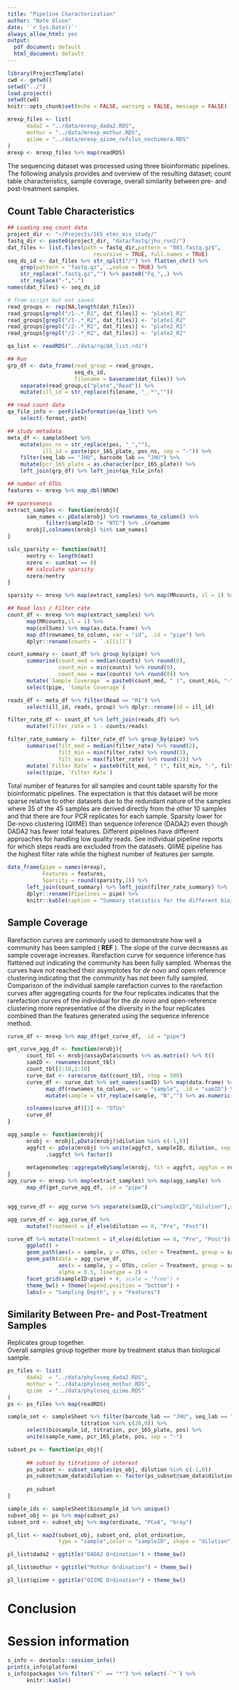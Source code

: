 ```yaml
---
title: "Pipeline Characterization"
author: "Nate Olson"
date: '`r Sys.Date()`'
always_allow_html: yes
output:
  pdf_document: default
  html_document: default
---
```


```r
library(ProjectTemplate)
cwd <- getwd()
setwd("../")
load.project()
setwd(cwd)
knitr::opts_chunk$set(echo = FALSE, warning = FALSE, message = FALSE)
```

```r
mrexp_files <- list(
      dada2 = "../data/mrexp_dada2.RDS",
      mothur = "../data/mrexp_mothur.RDS",
      qiime = "../data/mrexp_qiime_refclus_nochimera.RDS"
)
mrexp <- mrexp_files %>% map(readRDS)
```


The sequencing dataset was processed using three bioinformatic pipelines. 
The following analysis provides and overview of the resulting dataset; count table characteristics,  sample coverage, overall similarity between pre- and post-treatment samples.

## Count Table Characteristics
```r
## Loading seq count data
project_dir <- "~/Projects/16S_etec_mix_study/"
fastq_dir <- paste0(project_dir, "data/fastq/jhu_run2/")
dat_files <- list.files(path = fastq_dir,pattern = "001.fastq.gz$",
                           recursive = TRUE, full.names = TRUE)
seq_ds_id <- dat_files %>% str_split("/") %>% flatten_chr() %>% 
    grep(pattern = "fastq.gz", .,value = TRUE) %>%
    str_replace(".fastq.gz","") %>% paste0("Fq_",.) %>% 
    str_replace("-",".")
names(dat_files) <- seq_ds_id 

# from script but not saved
read_groups <- rep(NA,length(dat_files))
read_groups[grepl("/1-.*_R1", dat_files)] <- "plate1_R1"
read_groups[grepl("/1-.*_R2", dat_files)] <- "plate1_R2"
read_groups[grepl("/2-.*_R1", dat_files)] <- "plate2_R1"
read_groups[grepl("/2-.*_R2", dat_files)] <- "plate2_R2"

qa_list <- readRDS("../data/rqcQA_list.rds") 

## Run 
grp_df <- data_frame(read_group = read_groups, 
                     seq_ds_id, 
                     filename = basename(dat_files)) %>%
    separate(read_group,c("plate","Read")) %>% 
    mutate(ill_id = str_replace(filename, "_.*",""))

## read count data 
qa_file_info <- perFileInformation(qa_list) %>% 
    select(-format,-path)

## study metadata
meta_df <- sampleSheet %>% 
    mutate(pos_ns = str_replace(pos, "_",""),
           ill_id = paste(pcr_16S_plate, pos_ns, sep = "-")) %>% 
    filter(seq_lab == "JHU", barcode_lab == "JHU") %>% 
    mutate(pcr_16S_plate = as.character(pcr_16S_plate)) %>% 
    left_join(grp_df) %>% left_join(qa_file_info)
```

```r
## number of OTUs
features <- mrexp %>% map_dbl(NROW)

## spareseness
extract_samples <- function(mrobj){
      sam_names <- pData(mrobj) %>% rownames_to_column() %>% 
            filter(sampleID != "NTC") %>% .$rowname
      mrobj[,colnames(mrobj) %in% sam_names]
}

calc_sparsity <- function(mat){
      nentry <- length(mat)
      nzero <- sum(mat == 0)
      ## calculate sparsity 
      nzero/nentry
}

sparsity <- mrexp %>% map(extract_samples) %>% map(MRcounts, sl = 1) %>% map_dbl(calc_sparsity)
```


```r
## Read loss / Filter rate 
count_df <- mrexp %>% map(extract_samples) %>% 
      map(MRcounts,sl = 1) %>% 
      map(colSums) %>% map(as.data.frame) %>% 
      map_df(rownames_to_column, var = "id", .id = "pipe") %>% 
      dplyr::rename(counts = `.x[[i]]`)

count_summary <- count_df %>% group_by(pipe) %>% 
      summarise(count_med = median(counts) %>% round(0),
                count_min = min(counts) %>% round(0),
                count_max = max(counts) %>% round(0)) %>% 
      mutate(`Sample Coverage` = paste0(count_med, " (", count_min, "-", count_max,")")) %>% 
      select(pipe, `Sample Coverage`)

reads_df <- meta_df %>% filter(Read == "R1") %>% 
      select(ill_id, reads, group) %>% dplyr::rename(id = ill_id) 

filter_rate_df <- count_df %>% left_join(reads_df) %>%
      mutate(filter_rate = 1 - counts/reads) 

filter_rate_summary <- filter_rate_df %>% group_by(pipe) %>% 
      summarise(filt_med = median(filter_rate) %>% round(2),
                filt_min = min(filter_rate) %>% round(2),
                filt_max = max(filter_rate) %>% round(2)) %>% 
      mutate(`Filter Rate` = paste0(filt_med, " (", filt_min, "-", filt_max,")")) %>% 
      select(pipe, `Filter Rate`)
```


Total number of features for all samples and count table sparsity for the bioinformatic pipelines. 
The expectation is that this dataset will be more sparse relative to other datasets due to the redundant nature of the samples where 35 of the 45 samples are derived directly from the other 10 samples and that there are four PCR replicates for each sample. 
Sparsity lower for De-novo clustering (QIIME) than sequence inference (DADA2) even though DADA2 has fewer total features. 
Different pipelines have different approaches for handling low quality reads. See individual pipeline reports for which steps reads are excluded from the datasets. 
QIIME pipeline has the highest filter rate while the highest number of features per sample. 

```r
data_frame(pipe = names(mrexp), 
           Features = features, 
           Sparsity = round(sparsity,2)) %>% 
      left_join(count_summary) %>% left_join(filter_rate_summary) %>% 
      dplyr::rename(Pipelines = pipe) %>% 
      knitr::kable(caption = "Summary statistics for the different bioinformatic pipeliens. DADA2 is a denoising sequence inference pipeline, QIIME is a open-reference clustering pipeline, and mothur is a de-novo clustering pipeline. No template controls were excluded from summary statistics. Sparsity is the proportion of 0's in the count table. Features is the total number of OTUs (QIIME and mothur) or SVs (DADA2) in the count. Sample coverage is the median and range (minimum - maximum) per sample total feature abundance. Filter rate is the proportion of reads that were removed while processing the sequencing data for each bioinformatic pipeline.")
```


## Sample Coverage 
Rarefaction curves are commonly used to demonstrate how well a community has been sampled ( __REF__ ).
The slope of the curve decreases as sample coverage increases. 
Rarefaction curve for sequence inference has flattened out indicating the community has been fully sampled. 
Whereas the curves have not reached their asymptotes for _de novo_ and open reference clustering indicating that the community has not been fully sampled. 
Comparison of the individual sample rarefaction curves to the rarefaction curves after aggregating counts for the four replicates indicates that the rarefaction curves of the individual for the _de novo_ and open-reference clustering more representative of the diversity in the four replicates combined than the features generated using the sequence inference method. 

```r
curve_df <- mrexp %>% map_df(get_curve_df, .id = "pipe")
```


```r
get_curve_agg_df <- function(mrobj){
      count_tbl <- mrobj@assayData$counts %>% as.matrix() %>% t() 
      samID <- rownames(count_tbl)
      count_tbl[1:10,1:10]
      curve_dat <- rarecurve_dat(count_tbl, step = 500)
      curve_df <- curve_dat %>% set_names(samID) %>% map(data.frame) %>%
            map_df(rownames_to_column, var = "sample", .id = "samID") %>%
            mutate(sample = str_replace(sample, "N","") %>% as.numeric())

      colnames(curve_df)[3] <- "OTUs"
      curve_df
}

agg_sample <- function(mrobj){
      mrobj <- mrobj[,pData(mrobj)$dilution %in% c(-1,0)]
      aggfct <- pData(mrobj) %>% unite(aggfct, sampleID, dilution, sep = ":") %>% 
            .$aggfct %>% factor()   
            
      metagenomeSeq::aggregateBySample(mrobj, fct = aggfct, aggfun = rowSums) 
}
agg_curve <- mrexp %>% map(extract_samples) %>% map(agg_sample) %>% 
      map_df(get_curve_agg_df, .id = "pipe")


agg_curve_df <- agg_curve %>% separate(samID,c("sampleID","dilution"),sep = ":",remove = FALSE) 
```

```r
agg_curve_df <- agg_curve_df %>% 
      mutate(Treatment = if_else(dilution == 0, "Pre", "Post"))

curve_df %>% mutate(Treatment = if_else(dilution == 0, "Pre", "Post")) %>% 
      ggplot() + 
      geom_path(aes(x = sample, y = OTUs, color = Treatment, group = samID)) +  
      geom_path(data = agg_curve_df, 
                aes(x = sample, y = OTUs, color = Treatment, group = samID), 
                alpha = 0.5, linetype = 2) + 
      facet_grid(sampleID~pipe) + #, scale = "free") + 
      theme_bw() + theme(legend.position = "bottom") +
      labs(x = "Sampling Depth", y = "Features")
```


## Similarity Between Pre- and Post-Treatment Samples 
Replicates group together.  
Overall samples group together more by treatment status than biological sample. 

```r
ps_files <- list(
      dada2  = "../data/phyloseq_dada2.RDS",
      mothur = "../data/phyloseq_mothur.RDS",
      qiime  = "../data/phyloseq_qiime.RDS"
)
ps <- ps_files %>% map(readRDS) 
```

```r
sample_set <- sampleSheet %>% filter(barcode_lab == "JHU", seq_lab == "JHU", 
                       titration %in% c(20,0)) %>% 
      select(biosample_id, titration, pcr_16S_plate, pos) %>% 
      unite(sample_name, pcr_16S_plate, pos, sep = "-")
```


```r
subset_ps <- function(ps_obj){
      
      ## subset by titrations of interest
      ps_subset <- subset_samples(ps_obj, dilution %in% c(-1,0)) 
      ps_subset@sam_data$dilution <- factor(ps_subset@sam_data$dilution)
      
      ps_subset
}
```

```r
sample_ids <- sampleSheet$biosample_id %>% unique()
subset_obj <- ps %>% map(subset_ps)
subset_ord <- subset_obj %>% map(ordinate, "PCoA", "bray")
```

```r
pl_list <- map2(subset_obj, subset_ord, plot_ordination, 
                type = "sample",color = "sampleID", shape = "dilution")
```

```r
pl_list$dada2 + ggtitle("DADA2 Ordination") + theme_bw()
```

```r
pl_list$mothur + ggtitle("Mothur Ordination") + theme_bw()
``` 

```r
pl_list$qiime + ggtitle("QIIME Ordination") + theme_bw()
```

# Conclusion


# Session information
```r
s_info <- devtools::session_info()
print(s_info$platform)
s_info$packages %>% filter(`*` == "*") %>% select(-`*`) %>% 
      knitr::kable()
```